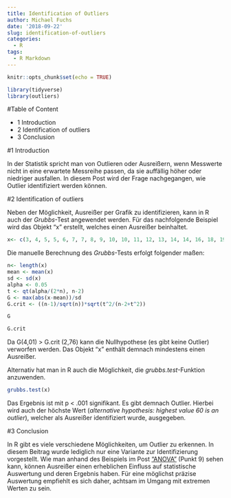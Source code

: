 ```yaml
---
title: Identification of Outliers
author: Michael Fuchs
date: '2018-09-22'
slug: identification-of-outliers
categories:
  - R
tags:
  - R Markdown
---
```



```r
knitr::opts_chunk$set(echo = TRUE)
```
```r
library(tidyverse)
library(outliers)
```

#Table of Content

+ 1 Introduction
+ 2 Identification of outliers
+ 3 Conclusion

#1 Introduction

In der Statistik spricht man von Outlieren oder Ausreißern, wenn Messwerte nicht in eine erwartete Messreihe passen, da sie auffällig höher oder niedriger ausfallen. In diesem Post wird der Frage nachgegangen, wie Outlier identifiziert werden können. 


#2 Identification of outliers

Neben der Möglichkeit, Ausreißer per Grafik zu identifizieren, kann in R auch der *Grubbs*-Test angewendet werden. Für das nachfolgende Beispiel wird das Objekt "x" erstellt, welches einen Ausreißer beinhaltet. 
```r
x<- c(3, 4, 5, 5, 6, 7, 7, 8, 9, 10, 10, 11, 12, 13, 14, 14, 16, 18, 19, 19, 20, 60)
```

Die manuelle Berechnung des *Grubbs*-Tests erfolgt folgender maßen:
```r
n<- length(x)
mean <- mean(x)
sd <- sd(x)
alpha <- 0.05
t <- qt(alpha/(2*n), n-2)
G <- max(abs(x-mean))/sd
G.crit <- ((n-1)/sqrt(n))*sqrt(t^2/(n-2+t^2))
```

```r
G
```
```r
G.crit
```

Da G(4,01) > G.crit (2,76) kann die Nullhypothese (es gibt keine Outlier) verworfen werden. 
Das Objekt "x" enthält demnach mindestens einen Ausreißer.  


Alternativ hat man in R auch die Möglichkeit, die *grubbs.test*-Funktion anzuwenden. 
```r
grubbs.test(x)
```

Das Ergebnis ist mit p < .001 signifikant. Es gibt demnach Outlier. Hierbei wird auch der höchste Wert (*alternative hypothesis: highest value 60 is an outlier*), welcher als Ausreißer identifiziert wurde, ausgegeben.  


#3 Conclusion

In R gibt es viele verschiedene Möglichkeiten, um Outlier zu erkennen. In diesem Beitrag wurde lediglich nur eine Variante zur Identifizierung vorgestellt. Wie man anhand des Beispiels im Post ["ANOVA"](https://michael-fuchs.netlify.com/2018/09/13/anova/) (Punkt 9) sehen kann, können Ausreißer einen erheblichen Einfluss auf statistische Auswertung und deren Ergebnis haben. Für eine möglichst präzise Auswertung empfiehlt es sich daher, achtsam im Umgang mit extremen Werten zu sein. 





